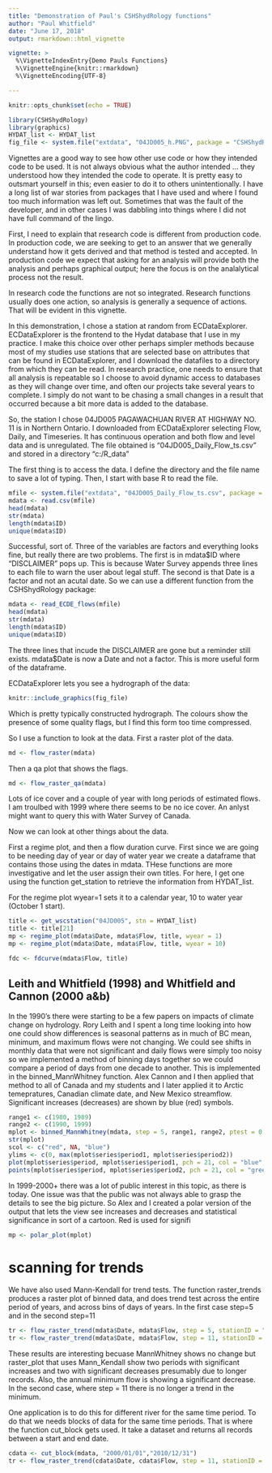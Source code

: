 ```yaml
---
title: "Demonstration of Paul's CSHShydRology functions"
author: "Paul Whitfield"
date: "June 17, 2018"
output: rmarkdown::html_vignette

vignette: >
  %\VignetteIndexEntry{Demo Pauls Functions}
  %\VignetteEngine{knitr::rmarkdown}
  %\VignetteEncoding{UTF-8}

---
```


```r
knitr::opts_chunk$set(echo = TRUE)

library(CSHShydRology)
library(graphics)
HYDAT_list <- HYDAT_list
fig_file <- system.file("extdata", "04JD005_h.PNG", package = "CSHShydRology")

```
Vignettes are a good way to see how other use code or how they intended code to be used. It is not always obvious 
what the author intended ... they understood how they intended the code to operate. It is pretty easy to outsmart yourself 
in this; even easier to do it to others unintentionally. I have a long list of war stories from packages that I have used
and where I found too much information was left out.  Sometimes that was the fault of the developer, and in other cases I was 
dabbling into things where I did not have full command of the lingo.

First, I need to explain that research code is different from production code.  In production code, we are seeking to get
to an answer that we generally understand how it gets derived and that method is tested and accepted. In production code we expect that asking for an analysis will provide both the analysis and perhaps graphical output; here the focus is on the analalytical process not the result.

In research code the functions are not so integrated. Research functions usually does one action, so analysis is generally a sequence of actions. That will be evident in this vignette.

In this demonstration, I chose a station at random from ECDataExplorer.  ECDataExplorer is the frontend to the Hydat database 
that I use in my practice.  I make this choice over other perhaps simpler methods because most of my studies use stations that 
are selected base on attributes that can be found in ECDataExplorer, and I download the datafiles to a directory from 
which they can be read. In research practice, one needs to ensure that all analysis is repeatable so I choose 
to avoid dynamic access to databases as they will change over time, and often our projects take several years 
to complete. I simply do not want to be chasing a small changes in a result that occurred because a bit more data 
is added to the database.

So, the station I chose 04JD005 PAGAWACHUAN RIVER AT HIGHWAY NO. 11 is in Northern Ontario. I downloaded from ECDataExplorer
selecting Flow, Daily, and Timeseries. It has continuous operation and both flow and level data and is unregulated. 
The file obtained is "04JD005_Daily_Flow_ts.csv" and stored in a directory "c:/R_data"

The first thing is to access the data. I define the directory and the file name to save a lot of typing. Then, I  start with
base R to read the file.

```r
mfile <- system.file("extdata", "04JD005_Daily_Flow_ts.csv", package = "CSHShydRology")
mdata <- read.csv(mfile)
head(mdata)
str(mdata)
length(mdata$ID)
unique(mdata$ID)
```

Successful, sort of.  Three of the variables are factors and everything looks fine, but really there are two problems. 
The first is in mdata$ID where "DISCLAIMER" pops up.  This is because Water Survey appends three lines to each file to warn the
user about legal stuff.  The second is that Date is a factor and not an acutal date.  So we can use a different function from the CSHShydRology package:

```r
mdata <- read_ECDE_flows(mfile)
head(mdata)
str(mdata)
length(mdata$ID)
unique(mdata$ID)
```

The three lines that incude the DISCLAIMER are gone but a reminder still exists.  mdata$Date is now a Date and not a factor.  This is more useful form of the dataframe.  

ECDataExplorer lets you see a hydrograph of the data:

```r
knitr::include_graphics(fig_file)
```

  
  Which is pretty typically constructed hydrograph. The colours show the presence of some quality flags, but I 
  find this form too time compressed.
  
  So I use a function to look at the data. First a raster plot of the data.


```r
md <- flow_raster(mdata)
```


Then a qa plot that shows the flags.

```r
md <- flow_raster_qa(mdata)
```

Lots of ice cover and a couple of year with long periods of estimated flows.  I am troulbed with 1999 
where there seems to be no ice cover. An anlyst might want to query this with Water Survey of Canada.


Now we can look at other things about the data. 

First a regime plot, and then a flow duration curve. First since we are going to be needing day of year or day of water year we create a dataframe that contains those using the dates in mdata.  THese functions are more investigative and let the user
assign their own titles.  For here, I get one using the function get_station to retrieve the information from HYDAT_list.  

For the regime plot wyear=1 sets it to a calendar year, 10 to water year (October 1 start).  

```r
title <- get_wscstation("04JD005", stn = HYDAT_list)
title <- title[21]
mp <- regime_plot(mdata$Date, mdata$Flow, title, wyear = 1)
mp <- regime_plot(mdata$Date, mdata$Flow, title, wyear = 10)

fdc <- fdcurve(mdata$Flow, title)
```


## Leith and Whitfield (1998) and Whitfield and Cannon (2000 a&b)

In the 1990's there were starting to be a few papers on impacts of climate change on hydrology.  Rory Leith and I 
spent a long time looking into how one could show differences is seasonal patterns as in much of BC mean, minimum, 
and maximum flows were not changing.  We could see shifts in monthly data that were not significant and daily flows 
were simply too noisy so we implemented a method of binning days together so we could compare a period of days from
one decade to another.  This is implemented in the binned_MannWhitney function.  Alex Cannon and I then applied 
that method to all of Canada and my students and I later applied it to Arctic temepratures, Canadian climate date, 
and New Mexico streamflow. Significant increases (decreases) are shown by blue (red) symbols.


```r

range1 <- c(1980, 1989)
range2 <- c(1990, 1999)
mplot <- binned_MannWhitney(mdata, step = 5, range1, range2, ptest = 0.05)
str(mplot)
scol <- c("red", NA, "blue")
ylims <- c(0, max(mplot$series$period1, mplot$series$period2))
plot(mplot$series$period, mplot$series$period1, pch = 21, col = "blue", type = "b", ylim = ylims, main = mplot$StationID)
points(mplot$series$period, mplot$series$period2, pch = 21, col = "green", bg = scol[mplot$series$code], type = "b")
```

In 1999-2000+ there was a lot of public interest in this topic, as there is today.  One issue was that the public 
was not always able to grasp the details to see the big picture. So Alex and I created a polar version of the output that
lets the view see increases and decreases and statistical significance in sort of a cartoon. Red is used for signifi

```r

mp <- polar_plot(mplot)
```

# scanning for trends

We have also used Mann-Kendall for trend tests. The function raster_trends produces a raster plot of binned data, and does trend test across the entire period of years, and across bins of days of years. In the first case step=5 and in the second step=11

```r

tr <- flow_raster_trend(mdata$Date, mdata$Flow, step = 5, stationID = "04JD005")
tr <- flow_raster_trend(mdata$Date, mdata$Flow, step = 11, stationID = "04JD005")
```

These results are interesting becuase MannWhitney shows no change but raster_plot that uses Mann_Kendall show two periods with
significant increases and two with significant decreases presumably due to longer records. Also, the annual minimum flow is showing a significant decrease. In the second case, where step = 11 there is no longer a trend in the minimum.


One application is to do this for different river for the same time period. To do that we needs blocks 
of data for the same time periods. That is where the function cut_block gets used. It take a dataset and returns all records
between a start and end date.


```r

cdata <- cut_block(mdata, "2000/01/01","2010/12/31")
tr <- flow_raster_trend(cdata$Date, cdata$Flow, step = 11, stationID = "04JD005")
```

